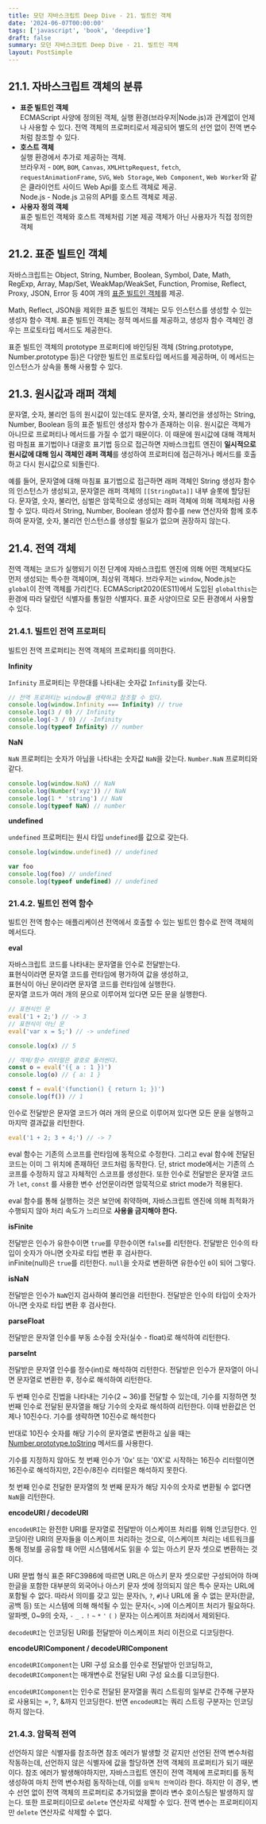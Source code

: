 ```yaml
---
title: 모던 자바스크립트 Deep Dive - 21. 빌트인 객체
date: '2024-06-07T00:00:00'
tags: ['javascript', 'book', 'deepdive']
draft: false
summary: 모던 자바스크립트 Deep Dive - 21. 빌트인 객체
layout: PostSimple
---
```


## 21.1. 자바스크립트 객체의 분류

- **표준 빌트인 객체**  
  ECMAScript 사양에 정의된 객체, 실행 환경(브라우저|Node.js)과 관계없이 언제나 사용할 수 있다. 전역 객체의 프로퍼티로서 제공되어 별도의 선언 없이 전역 변수처럼 참조할 수 있다.
- **호스트 객체**  
  실행 환경에서 추가로 제공하는 객체.  
  브라우저 - `DOM`, `BOM`, `Canvas`, `XMLHttpRequest`, `fetch`, `requestAnimationFrame`, `SVG`, `Web Storage`, `Web Component`, `Web Worker`와 같은 클라이언트 사이드 Web Api를 호스트 객체로 제공.  
  Node.js - Node.js 고유의 API를 호스트 객체로 제공.
- **사용자 정의 객체**  
  표준 빌트인 객체와 호스트 객체처럼 기본 제공 객체가 아닌 사용자가 직접 정의한 객체

## 21.2. 표준 빌트인 객체

자바스크립트는 Object, String, Number, Boolean, Symbol, Date, Math, RegExp, Array, Map/Set, WeakMap/WeakSet, Function, Promise, Reflect, Proxy, JSON, Error 등 40여 개의 [표준 빌트인 객체](https://developer.mozilla.org/ko/docs/Web/JavaScript/Reference/Global_Objects)를 제공.

Math, Reflect, JSON을 제외한 표준 빌트인 객체는 모두 인스턴스를 생성할 수 있는 생성자 함수 객체. 표준 빌트인 객체는 정적 메서드를 제공하고, 생성자 함수 객체인 경우는 프로토타입 메서드도 제공한다.

표준 빌트인 객체의 prototype 프로퍼티에 바인딩된 객체 (String.prototype, Number.prototype 등)은 다양한 빌트인 프로토타입 메서드를 제공하며, 이 메서드는 인스턴스가 상속을 통해 사용할 수 있다.

## 21.3. 원시값과 래퍼 객체

문자열, 숫자, 불리언 등의 원시값이 있는데도 문자열, 숫자, 불리언을 생성하는 String, Number, Boolean 등의 표준 빌트인 생성자 함수가 존재하는 이유.
원시값은 객체가 아니므로 프로퍼티나 메서드를 가질 수 없기 때문이다. 이 때문에 원시값에 대해 객체처럼 마침표 표기법이나 대괄호 표기법 등으로 접근하면 자바스크립트 엔진이 **일시적으로 원시값에 대해 임시 객체인 래퍼 객체**를 생성하여 프로퍼티에 접근하거나 메서드를 호출하고 다시 원시값으로 되돌린다.

예를 들어, 문자열에 대해 마침표 표기법으로 접근하면 래퍼 객체인 String 생성자 함수의 인스턴스가 생성되고, 문자열은 래퍼 객체의 `[[StringData]]` 내부 슬롯에 할당된다. 문자열, 숫자, 불리언, 심벌은 암묵적으로 생성되는 래퍼 객체에 의해 객체처럼 사용할 수 있다. 따라서 String, Number, Boolean 생성자 함수를 new 연산자와 함께 호추하여 문자열, 숫자, 불리언 인스턴스를 생성할 필요가 없으며 권장하지 않는다.

## 21.4. 전역 객체

전역 객체는 코드가 실행되기 이전 단계에 자바스크립트 엔진에 의해 어떤 객체보다도 먼저 생성되는 특수한 객체이며, 최상위 객체다. 브라우저는 `window`, Node.js는 `global`이 전역 객체를 가리킨다. ECMAScript2020(ES11)에서 도입된 `globalthis`는 환경에 따라 달랐던 식별자를 통일한 식별자다. 표준 사양이므로 모든 환경에서 사용할 수 있다.

### 21.4.1. 빌트인 전역 프로퍼티

빌트인 전역 프로퍼티는 전역 객체의 프로퍼티를 의미한다.

**Infinity**

`Infinity` 프로퍼티는 무한대를 나타내는 숫자값 `Infinity`를 갖는다.

```js
// 전역 프로퍼티는 window를 생략하고 참조할 수 있다.
console.log(window.Infinity === Infinity) // true
console.log(3 / 0) // Infinity
console.log(-3 / 0) // -Infinity
console.log(typeof Infinity) // number
```

**NaN**

`NaN` 프로퍼티는 숫자가 아님을 나타내는 숫자값 `NaN`을 갖는다. `Number.NaN` 프로퍼티와 같다.

```js
console.log(window.NaN) // NaN
console.log(Number('xyz')) // NaN
console.log(1 * 'string') // NaN
console.log(typeof NaN) // number
```

**undefined**

`undefined` 프로퍼티는 원시 타입 `undefined`를 값으로 갖는다.

```js
console.log(window.undefined) // undefined

var foo
console.log(foo) // undefined
console.log(typeof undefined) // undefined
```

### 21.4.2. 빌트인 전역 함수

빌트인 전역 함수는 애플리케이션 전역에서 호출할 수 있는 빌트인 함수로 전역 객체의 메서드다.

**eval**

자바스크립트 코드를 나타내는 문자열을 인수로 전달받는다.  
표현식이라면 문자열 코드를 런타임에 평가하여 값을 생성하고,  
표현식이 아닌 문이라면 문자열 코드를 런타임에 실행한다.  
문자열 코드가 여러 개의 문으로 이루어져 있다면 모든 문을 실행한다.

```js
// 표현식인 문
eval('1 + 2;') // -> 3
// 표현식이 아닌 문
eval('var x = 5;') // -> undefined

console.log(x) // 5

// 객체/함수 리터럴은 괄호로 둘러싼다.
const o = eval('({ a : 1 })')
console.log(o) // { a: 1 }

const f = eval('(function() { return 1; })')
console.log(f()) // 1
```

인수로 전달받은 문자열 코드가 여러 개의 문으로 이루어져 있다면 모든 문을 실행하고 마지막 결과값을 리턴한다.

```js
eval('1 + 2; 3 + 4;') // -> 7
```

eval 함수는 기존의 스코프를 런타임에 동적으로 수정한다. 그리고 eval 함수에 전달된 코드는 이미 그 위치에 존재하던 코드처럼 동작한다. 단, strict mode에서는 기존의 스코프를 수정하지 않고 자체적인 스코프를 생성한다. 또한 인수로 전달받은 문자열 코드가 `let`, `const` 를 사용한 변수 선언문이라면 암묵적으로 strict mode가 적용된다.

eval 함수를 통해 실행하는 것은 보안에 취약하며, 자바스크립트 엔진에 의해 최적화가 수행되지 않아 처리 속도가 느리므로 **사용을 금지해야 한다.**

**isFinite**

전달받은 인수가 유한수이면 `true`를 무한수이면 `false`를 리턴한다. 전달받은 인수의 타입이 숫자가 아니면 숫자로 타입 변환 후 검사한다.  
inFinite(null)은 `true`를 리턴한다. `null`을 숫자로 변환하면 유한수인 `0`이 되어 그렇다.

**isNaN**

전달받은 인수가 `NaN`인지 검사하여 불리언을 리턴한다. 전달받은 인수의 타입이 숫자가 아니면 숫자로 타입 변환 후 검사한다.

**parseFloat**

전달받은 문자열 인수를 부동 소수점 숫자(실수 - float)로 해석하여 리턴한다.

**parseInt**

전달받은 문자열 인수를 정수(int)로 해석하여 리턴한다. 전달받은 인수가 문자열이 아니면 문자열로 변환한 후, 정수로 해석하여 리턴한다.

두 번째 인수로 진법을 나타내는 기수(2 ~ 36)를 전달할 수 있는데, 기수를 지정하면 첫 번째 인수로 전달된 문자열을 해당 기수의 숫자로 해석하여 리턴한다. 이때 반환값은 언제나 10진수다. 기수를 생략하면 10진수로 해석한다

반대로 10진수 숫자를 해당 기수의 문자열로 변환하고 싶을 때는 [Number.prototype.toString](https://developer.mozilla.org/en-US/docs/Web/JavaScript/Reference/Global_Objects/Number/toString) 메서드를 사용한다.

기수를 지정하지 않아도 첫 번째 인수가 '0x' 또는 '0X'로 시작하는 16진수 리터럴이면 16진수로 해석하지만, 2진수/8진수 리터럴은 해석하지 못한다.

첫 번째 인수로 전달한 문자열의 첫 번째 문자가 해당 지수의 숫자로 변환될 수 없다면 `NaN`을 리턴한다.

**encodeURI / decodeURI**

`encodeURI`는 완전한 URI를 문자열로 전달받아 이스케이프 처리를 위해 인코딩한다. 인코딩이란 URI의 문자들을 이스케이프 처리하는 것으로, 이스케이프 처리는 네트워크를 통해 정보를 공유할 때 어떤 시스템에서도 읽을 수 있는 아스키 문자 셋으로 변환하는 것이다.

URI 문법 형식 표준 RFC3986에 따르면 URL은 아스키 문자 셋으로만 구성되어야 하며 한글을 포함한 대부분의 외국어나 아스키 문자 셋에 정의되지 않은 특수 문자는 URL에 포함될 수 없다. 따라서 의미를 갖고 있는 문자(`%`, `?`, `#`)나 URL에 올 수 없는 문자(한글, 공백 등) 또는 시스템에 의해 해석될 수 있는 문자(`<`, `>`)에 이스케이프 처리가 필요하다. 알파벳, 0~9의 숫자, `-` `_` `.` `!` `~` `*` `'` `(` `)` 문자는 이스케이프 처리에서 제외된다.

`decodeURI`는 인코딩된 URI를 전달받아 이스케이프 처리 이전으로 디코딩한다.

**encodeURIComponent / decodeURIComponent**

`encodeURIComponent`는 URI 구성 요소를 인수로 전달받아 인코딩하고, `decodeURIComponent`는 매개변수로 전달된 URI 구성 요소를 디코딩한다.

`encodeURIComponent`는 인수로 전달된 문자열을 쿼리 스트링의 일부로 간주해 구분자로 사용되는 =, ?, &까지 인코딩한다. 반면 `encodeURI`는 쿼리 스트링 구분자는 인코딩하지 않는다.

### 21.4.3. 암묵적 전역

선언하지 않은 식별자를 참조하면 참조 에러가 발생할 것 같지만 선언된 전역 변수처럼 작동하는데, 선언하지 않은 식별자에 값을 할당하면 전역 객체의 프로퍼티가 되기 때문이다. 참조 에러가 발생해야하지만, 자바스크립트 엔진이 전역 객체에 프로퍼티를 동적 생성하여 마치 전역 변수처럼 동작하는데, 이를 `암묵적 전역`이라 한다. 하지만 이 경우, 변수 선언 없이 전역 객체의 프로퍼티로 추가되었을 뿐이라 변수 호이스팅은 발생하지 않는다. 또한 프로퍼티이므로 `delete` 연산자로 삭제할 수 있다. 전역 변수는 프로퍼티이지만 `delete` 연산자로 삭제할 수 없다.
